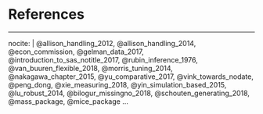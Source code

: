 
<!--
The bib chunk below must go last in this document according to how R Markdown renders.  More info is at http://rmarkdown.rstudio.com/authoring_bibliographies_and_citations.html
-->

\backmatter

<!-- 
If you'd like to change the name of the bibliography to something else,
delete "References" and replace it.
-->

# References {-}

<!--
This manually sets the header for this unnumbered chapter.
-->
\markboth{References}{References}
<!--
To remove the indentation of the first entry.
-->
\noindent

<!--
To create a hanging indent and spacing between entries.  These three lines may need to be removed for styles that don't require the hanging indent.
-->

\setlength{\parindent}{-0.20in}
\setlength{\leftskip}{0.20in}
\setlength{\parskip}{8pt}


<!--
This is just for testing with more citations for the bibliography at the end.  Add other entries into the list here if you'd like them to appear in the bibliography even if they weren't explicitly cited in the document.
-->

---
nocite: | 
  @allison_handling_2012, @allison_handling_2014, @econ_commission, @gelman_data_2017, @introduction_to_sas_notitle_2017, @rubin_inference_1976, @van_buuren_flexible_2018, @morris_tuning_2014, @nakagawa_chapter_2015, @yu_comparative_2017, @vink_towards_nodate, @peng_dong, @xie_measuring_2018, @yin_simulation_based_2015, @lu_robust_2014, @bilogur_missingno_2018, @schouten_generating_2018, @mass_package, @mice_package
...